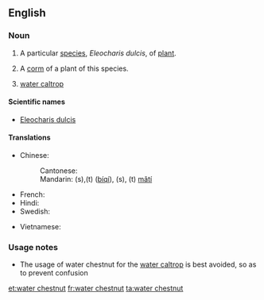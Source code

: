 ==English==
{{wikipedia|Eleocharis dulcis|water chestnut}}

===Noun===
{{en-noun|s|-|sg=[[water]] [[chestnut]]}}

# {{uncountable}} A particular [[species]], ''Eleocharis dulcis'', of [[plant]].
# {{countable}} A [[corm]] of a plant of this species.
# [[water caltrop]]

====Scientific names====
* [[Eleocharis dulcis]]

====Translations====
{{trans-top|Eleocharis dulcis}}
* Chinese:
*: Cantonese: {{tø|zh-yue|马蹄|tr=ma5 tai4|sc=Hani}}
*: Mandarin: {{t|zh|荸荠|sc=Hani}}(s),{{t|zh|荸薺|sc=Hani}}(t) ([[bíqí]]), {{t|zh|马蹄|sc=Hani}}(s), {{t|zh|馬蹄|sc=Hani}} (t) [[mǎtí]]
* French: {{t|fr|châtaigne d'eau chinoise|f}}
* Hindi: {{t|hi|सिंघाड़ा|tr=siṅghāṛā|sc=Deva}}
* Swedish: {{t|sv|vattenkastanj|c}}
{{trans-mid}}
* Vietnamese: {{t|vi|năn ngọt}}
{{trans-bottom}}

===Usage notes===
* The usage of water chestnut for the [[water caltrop]] is best avoided, so as to prevent confusion

[[et:water chestnut]]
[[fr:water chestnut]]
[[ta:water chestnut]]